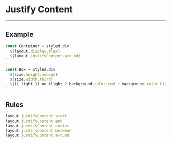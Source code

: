 
# Justify Content

---

## Example

<JustifyContent>
  <JustifyContentBox />
  <JustifyContentBox light />
  <JustifyContentBox />
</JustifyContent>

```jsx
const Container = styled.div`
  ${layout.display.flex}
  ${layout.justifyContent.around}
`

const Box = styled.div`
  ${size.height.medium}
  ${size.width.third}
  ${({ light }) => (light ? background.color.red : background.color.black)}
`
```

## Rules

```js
layout.justifyContent.start
layout.justifyContent.end
layout.justifyContent.center
layout.justifyContent.between
layout.justifyContent.around
```

